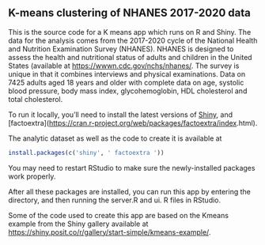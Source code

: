 ## K-means clustering of NHANES 2017-2020 data

This is the source code for a K means app which runs on R and Shiny. The data for the analysis comes from the 2017-2020 cycle of the National Health and Nutrition Examination Survey (NHANES). NHANES is designed to assess the health and nutritional status of adults and children in the United States (available at <https://wwwn.cdc.gov/nchs/nhanes/>. The survey is unique in that it combines interviews and physical examinations. Data on 7425 adults aged 18 years and older with complete data on age, systolic blood pressure, body mass index, glycohemoglobin, HDL cholesterol and total cholesterol. 

To run it locally, you'll need to install the latest versions of [Shiny](<http://shiny.rstudio.com>), and [factoextra](<https://cran.r-project.org/web/packages/factoextra/index>.html).

The analytic dataset as well as the code to create it is available at 

```{r setup, include=FALSE}
install.packages(c('shiny', ' factoextra '))
```

You may need to restart RStudio to make sure the newly-installed packages work properly.

After all these packages are installed, you can run this app by entering the directory, and then running the server.R and ui. R files in RStudio.

Some of the code used to create this app are based on the Kmeans example from the Shiny gallery available at <https://shiny.posit.co/r/gallery/start-simple/kmeans-example/>.



